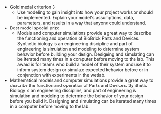 - Gold medal criterion 3
  - Use modeling to gain insight into how your project works or should be implemented. Explain your model's assumptions, data, parameters, and results in a way that anyone could understand.
- Best model special prize
  - Models and computer simulations provide a great way to describe the functioning and operation of BioBrick Parts and Devices. Synthetic biology is an engineering discipline and part of engineering is simulation and modeling to determine system behavior before building your design. Designing and simulating can be iterated many times in a computer before moving to the lab. This award is for teams who build a model of their system and use it to inform system design or simulate expected behavior before or in conjunction with experiments in the wetlab.
- Mathematical models and computer simulations provide a great way to describe the function and operation of Parts and Devices. Synthetic Biology is an engineering discipline, and part of engineering is simulation and modeling to determine the behavior of your design before you build it. Designing and simulating can be iterated many times in a computer before moving to the lab.
